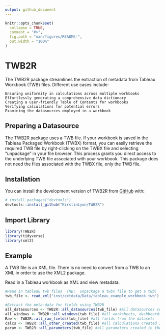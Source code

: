 ```yaml
---
output: github_document
---
```


<!-- README.md is generated from README.Rmd. Please edit that file -->

```r
knitr::opts_chunk$set(
  collapse = TRUE,
  comment = "#>",
  fig.path = "man/figures/README-",
  out.width = "100%"
)
```

# TWB2R

<!-- badges: start -->
<!-- badges: end -->

The TWB2R package streamlines the extraction of metadata from Tableau Workbook (TWB) files. Different use cases include:

    Ensuring uniformity in calculations across multiple workbooks
    Effortlessly generating a comprehensive data dictionary
    Creating a user-friendly Table of Contents for workbooks
    Verifying calculations for potential errors
    Examining the datasources employed in a workbook


## Preparing a Datasource


The TWB2R package uses a TWB file. If your workbook is saved in the Tableau Packaged Workbook (TWBX) format, you can easily retrieve the required TWB file by right-clicking on the TWBX file and selecting "unpackage" in your file browser. This process grants you direct access to the underlying TWB file associated with your workbook. This package does not need the files associated with the TWBX file, only the TWB file.

## Installation

You can install the development version of TWB2R from [GitHub](https://github.com/) with:

``` r
# install.packages("devtools")
devtools::install_github("KirstinLyon/TWB2R")
```


## Import Library
```r
library(TWB2R)
library(tidyverse)
library(xml2)
```

## Example

A TWB file is an XML file. There is no need to convert from a TWB to an XML in order to use the XML2 package. 

Read in a Tableau workbook as XML and view metadata.

```r
#Read in tableau twb files  (NB:  unpackage a twbx file to get a twb)
twb_file <- read_xml("inst/extdata/Data/tableau_example_workbook.twb")

#Extract the meta-data for fields using TWB2R
all_datasources <- TWB2R::all_datasources(twb_file) #All datasources connected to the workbook
all_windows <- TWB2R::all_windows(twb_file) #all worksheets, dashboards and storyboards in the workbook
Raw <- TWB2R::all_raw_fields(twb_file) #all fields from the datasets
calcs <- TWB2R::all_other_created(twb_file) #all calculations created in the workbook
param <- TWB2R::all_parameters(twb_file) #all parameters created in the workbook

```


